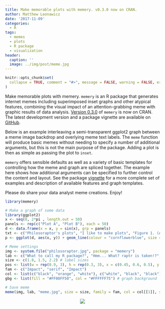 ```yaml
---
title: Make memorable plots with memery. v0.3.0 now on CRAN.
author: Matthew Leonawicz
date: '2017-11-09'
categories:
  - R
tags:
  - memes
  - plots
  - R package
  - visualization
header:
  caption: ''
  image: ../img/post/meme.jpg
---
```


```r
knitr::opts_chunk$set(
  collapse = TRUE, comment = "#>", message = FALSE, warning = FALSE, error = FALSE, tidy = TRUE
)
```

Make memorable plots with memery. `memery` is an R package that generates internet memes including superimposed inset graphs and other atypical features, combining the visual impact of an attention-grabbing meme with graphic results of data analysis. [Version 0.3.0](https://cran.r-project.org/web/packages/memery/) of `memery` is now on CRAN. The latest development version and a package vignette are available on [GitHub](https://github.com/leonawicz/memery).

Below is an example interleaving a semi-transparent ggplot2 graph between a meme image backdrop and overlying meme text labels. The `meme` function will produce basic memes without needing to specify a number of additional arguments, but this is not the main purpose of the package. Adding a plot is then as simple as passing the plot to `inset`.

`memery` offers sensible defaults as well as a variety of basic templates for controlling how the meme and graph are spliced together. The example here shows how additional arguments can be specified to further control the content and layout. See the package [vignette](https://leonawicz.github.io/memery/articles/memery.html) for a more complete set of examples and description of available features and graph templates.

Please do share your data analyst meme creations. Enjoy!

```r
library(memery)

# Make a graph of some data
library(ggplot2)
x <- seq(0, 2*pi , length.out = 50)
panels <- rep(c("Plot A", "Plot B"), each = 50)
d <- data.frame(x = x, y = sin(x), grp = panels)
txt <- c("Philosoraptor's plots", "I like to make plots", "Figure 1. (A) shows a plot and (B) shows another plot.")
p <- ggplot(d, aes(x, y)) + geom_line(colour = "cornflowerblue", size = 2) + geom_point(colour = "orange", size = 4) + facet_wrap(~grp) + labs(title = txt[1], subtitle = txt[2], caption = txt[3])

# Meme settings
img <- system.file("philosoraptor.jpg", package = "memery")
lab <- c("What to call my R package?", "Hmm... What? raptr is taken!?", "Noooooo!!!!")
size <- c(1.8, 1.5, 2.2) # label sizes
pos <- list(w = rep(0.9, 3), h = rep(0.3, 3), x = c(0.45, 0.6, 0.5), y = c(0.95, 0.85, 0.3))
fam <- c("Impact", "serif", "Impact")
col <- list(c("black", "orange", "white"), c("white", "black", "black"))
gbg <- list(fill = "#FF00FF50", col = "#FFFFFF75") # graph background

# Save meme
meme(img, lab, "meme.jpg", size = size, family = fam, col = col[[1]], shadow = col[[2]], label_pos = pos, inset = p, inset_bg = gbg, mult = 2)
```

<p align="center"><img src="/img/post/meme.jpg"/></p>
